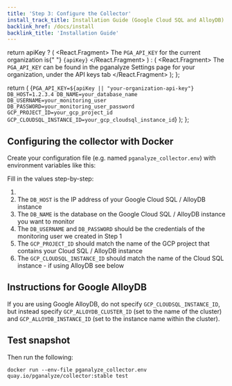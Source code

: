 ```yaml
---
title: 'Step 3: Configure the Collector'
install_track_title: Installation Guide (Google Cloud SQL and AlloyDB)
backlink_href: /docs/install
backlink_title: 'Installation Guide'
---
```



  return apiKey ? (
    <React.Fragment>
      The <code>PGA_API_KEY</code> for the current organization is{" "}
      <code>{apiKey}</code>
    </React.Fragment>
  ) : (
    <React.Fragment>
      The <code>PGA_API_KEY</code> can be found in the pganalyze Settings page
      for your organization, under the API keys tab
    </React.Fragment>
  );
};

  return (
    <CodeBlock>
      {`PGA_API_KEY=${apiKey || "your-organization-api-key"}
DB_HOST=1.2.3.4
DB_NAME=your_database_name
DB_USERNAME=your_monitoring_user
DB_PASSWORD=your_monitoring_user_password
GCP_PROJECT_ID=your_gcp_project_id
GCP_CLOUDSQL_INSTANCE_ID=your_gcp_cloudsql_instance_id`}
    </CodeBlock>
  );
};

## Configuring the collector with Docker

Create your configuration file (e.g. named `pganalyze_collector.env`) with environment variables like this:

<CollectorDotEnv apiKey={props.apiKey} />

Fill in the values step-by-step:

1. <APIKeyInstructions apiKey={props.apiKey} />
2. The `DB_HOST` is the IP address of your Google Cloud SQL / AlloyDB instance
3. The `DB_NAME` is the database on the Google Cloud SQL / AlloyDB instance you want to monitor
4. The `DB_USERNAME` and `DB_PASSWORD` should be the credentials of the monitoring user we created in Step 1
5. The `GCP_PROJECT_ID` should match the name of the GCP project that contains your Cloud SQL / AlloyDB instance
6. The `GCP_CLOUDSQL_INSTANCE_ID` should match the name of the Cloud SQL instance - if using AlloyDB see below

## Instructions for Google AlloyDB

If you are using Google AlloyDB, do not specify `GCP_CLOUDSQL_INSTANCE_ID`, but instead specify `GCP_ALLOYDB_CLUSTER_ID` (set to the name of the cluster) and `GCP_ALLOYDB_INSTANCE_ID` (set to the instance name within the cluster).

## Test snapshot

Then run the following:

```
docker run --env-file pganalyze_collector.env quay.io/pganalyze/collector:stable test
```

<PublicLastStepLogInsightsLink />